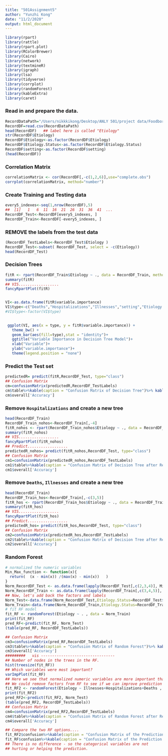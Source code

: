 ```yaml
---
title: "501Assignment5"
author: "Yunzhi Kong"
date: "11/2/2020"
output: html_document
---
```



```r
library(rpart)
library(rattle)
library(rpart.plot)
library(RColorBrewer)
library(Cairo)
library(network)
library(textmineR)
library(igraph)
library(lsa)
library(tidyverse)
library(corrplot)
library(randomForest)
library(kableExtra)
library(caret)
```

###  Read in and prepare the data.

```r
RecordDataPath="/Users/nikkkikong/Desktop/ANLY 501/project data/Foodborne_forDT.csv"
RecordDF=read.csv(RecordDataPath)
head(RecordDF)   ## label here is called "Etiology"
str(RecordDF$Etiology)
RecordDF$Etiology<-as.factor(RecordDF$Etiology)
RecordDF$Etiology.Status<-as.factor(RecordDF$Etiology.Status)
RecordDF$setting<-as.factor(RecordDF$setting)
(head(RecordDF))
```

### Correlation Matrix

```r
correlationMatrix <- cor(RecordDF[,-c(1,2,6)],use="complete.obs")
corrplot(correlationMatrix, method="number")

```

### Create Training and Testing data

```r
every5_indexes<-seq(1,nrow(RecordDF),5)
##  [1]   1   6  11  16  21  26  31  36  41  ...
RecordDF_Test<-RecordDF[every5_indexes, ]
RecordDF_Train<-RecordDF[-every5_indexes, ]
```

### REMOVE the labels from the test data

```r
(RecordDF_TestLabels<-RecordDF_Test$Etiology )
RecordDF_Test<-subset( RecordDF_Test, select = -c(Etiology))
head(RecordDF_Test)
```


### Decision Trees 

```r
fitR <- rpart(RecordDF_Train$Etiology ~ ., data = RecordDF_Train, method="class")
summary(fitR)
## VIS..................
fancyRpartPlot(fitR)


VI<-as.data.frame(fitR$variable.importance)
VI$type<-c("Deaths","Hospitalizations","Illnesses","setting","Etiology.Status")
#VI$type<-factor(VI$type)
 

 ggplot(VI, aes(x = type, y = fitR$variable.importance)) + 
   theme_bw() + 
   geom_bar(aes(fill=type),stat = "identity")+
   ggtitle("Variable Importance in Decision Tree Model")+
   xlab("Variable")+
   ylab("variable.importance")+ 
   theme(legend.position = "none")
```

### Predict the Test set

```r
predictedR= predict(fitR,RecordDF_Test, type="class")
## Confusion Matrix
cm=confusionMatrix(predictedR,RecordDF_TestLabels)
cm$table%>%kable(caption = "Confusion Matrix of Decision Tree")%>% kable_styling(full_width=F)
cm$overall['Accuracy']
```



### Remove `Hospitalizations` and create a new tree

```r
head(RecordDF_Train)
RecordDF_Train_nohos<-RecordDF_Train[,-4]
fitR_nohos <- rpart(RecordDF_Train_nohos$Etiology ~ ., data = RecordDF_Train_nohos, method="class")
summary(fitR_nohos)
## VIS..................
fancyRpartPlot(fitR_nohos)
## Predict..................
predictedR_nohos= predict(fitR_nohos,RecordDF_Test, type="class")
## Confusion Matrix
cm1=confusionMatrix(predictedR_nohos,RecordDF_TestLabels)
cm1$table%>%kable(caption = "Confusion Matrix of Decision Tree after Removing Hospitalizations")%>% kable_styling(full_width=F)
cm1$overall['Accuracy']
```

### Remove `Deaths`, `Illnesses` and create a new tree

```r
head(RecordDF_Train)
RecordDF_Train_hos<-RecordDF_Train[,-c(3,5)]
fitR_hos <- rpart(RecordDF_Train_hos$Etiology ~ ., data = RecordDF_Train_hos, method="class")
summary(fitR_hos)
## VIS..................
fancyRpartPlot(fitR_hos)
## Predict..................
predictedR_hos= predict(fitR_hos,RecordDF_Test, type="class")
## Confusion Matrix
cm2=confusionMatrix(predictedR_hos,RecordDF_TestLabels)
cm2$table%>%kable(caption = "Confusion Matrix of Decision Tree after Removing Deaths, Illnesses")%>% kable_styling(full_width=F)
cm2$overall['Accuracy']
```



### Random Forest

```r
# normalized the numeric variables
Min_Max_function <- function(x){
  return(  (x - min(x)) /(max(x) - min(x))   )
}
Norm_RecordDF_Test <- as.data.frame(lapply(RecordDF_Test[,c(2,3,4)], Min_Max_function))
Norm_RecordDF_Train <- as.data.frame(lapply(RecordDF_Train[,c(3,4,5)], Min_Max_function))
## Now, let's add back the factors and labels
Norm_Test<-data.frame(Norm_RecordDF_Test,Etiology.Status=RecordDF_Test$Etiology.Status,setting=RecordDF_Test$setting)
Norm_Train<-data.frame(Norm_RecordDF_Train,Etiology.Status=RecordDF_Train$Etiology.Status,setting=RecordDF_Train$setting,Etiology=RecordDF_Train$Etiology)
# fit RF model
fit_RF <- randomForest(Etiology ~ . , data = Norm_Train)
print(fit_RF)
pred_RF<-predict(fit_RF, Norm_Test) 
(table(pred_RF, RecordDF_TestLabels))

## Confusion Matrix
cm3=confusionMatrix(pred_RF,RecordDF_TestLabels)
cm3$table%>%kable(caption = "Confusion Matrix of Random Forest")%>% kable_styling(full_width=F)
cm3$overall['Accuracy']
#########   vis ---------------------------------
## Number of nodes in the trees in the RF. 
hist(treesize(fit_RF))
## Which variables were most important?
varImpPlot(fit_RF)
## Here we see that normalized numeric variables are more important than factor variables.
## We could remove factors from RF to see if we can improve prediction
fit_RF2 <- randomForest(Etiology ~ Illnesses+Hospitalizations+Deaths , data = Norm_Train)
print(fit_RF2)
pred_RF2<-predict(fit_RF2, Norm_Test) 
(table(pred_RF2, RecordDF_TestLabels))
## Confusion Matrix
cm4=confusionMatrix(pred_RF2,RecordDF_TestLabels)
cm4$table%>%kable(caption = "Confusion Matrix of Random Forest after Removing Categorical Variables")%>% kable_styling(full_width=F)
cm4$overall['Accuracy']

## Compare the two RF options....
fit_RF2$confusion%>%kable(caption = "Confusion Matrix of the Prediction (based on OOB data)")%>% kable_styling(full_width=F)
fit_RF$confusion%>%kable(caption = "Confusion Matrix of the Prediction (based on OOB data)")%>% kable_styling(full_width=F)
## There is no difference - so the categorical variables are not
## hurting or helping the prediction.
```

